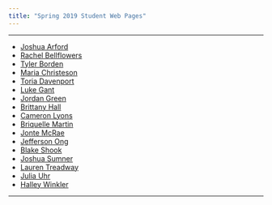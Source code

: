 ```yaml
---
title: "Spring 2019 Student Web Pages"
---
```


<hr>

* [Joshua Arford](https://arfordjs.github.io/)
* [Rachel Bellflowers](https://rebellflowers.github.io/)
* [Tyler Borden](https://bordentb.github.io/)
* [Maria Christeson](https://mariachristeson.github.io)
* [Toria Davenport](https://toriadavenport.github.io/)
* [Luke Gant](https://gantwl.github.io/)
* [Jordan Green](https://jdgreene.github.io/)
* [Brittany Hall](https://brittanymsh.github.io/)
* [Cameron Lyons](https://cameronlyons.github.io)
* [Briquelle Martin](https://briquellemartin.github.io)
* [Jonte McRae](https://mcraejm.github.io/)
* [Jefferson Ong](https://ongjk.github.io/)
* [Blake Shook](https://shookbc1.github.io)
* [Joshua Sumner](https://joshuasumner.github.io)
* [Lauren Treadway](https://laurentreadway.github.io)
* [Julia Uhr](https://juliaurh.github.io/)
* [Halley Winkler](https://winklerhr.github.io/)

<hr>